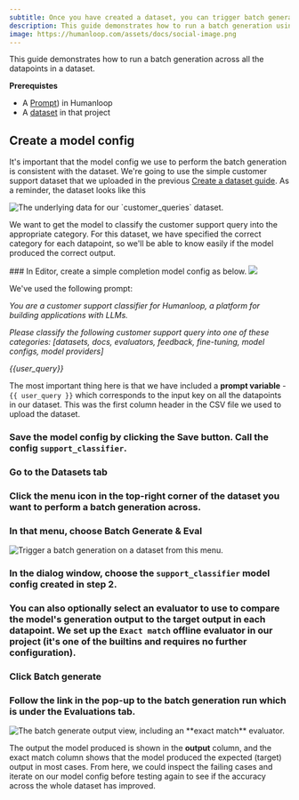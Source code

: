 ```yaml
---
subtitle: Once you have created a dataset, you can trigger batch generations across it with any model config in your project.
description: This guide demonstrates how to run a batch generation using a large language model across all the datapoints in a dataset.
image: https://humanloop.com/assets/docs/social-image.png
---
```


This guide demonstrates how to run a batch generation across all the datapoints in a dataset.

**Prerequistes**

- A [Prompt](/docs/prompts)) in Humanloop
- A [dataset](/docs/datasets) in that project

## Create a model config

It's important that the model config we use to perform the batch generation is consistent with the dataset. We're going to use the simple customer support dataset that we uploaded in the previous [Create a dataset guide](./create-a-dataset). As a reminder, the dataset looks like this

<img
  src="../../../assets/images/bc8679a-image.png"
  alt="The underlying data for our `customer_queries` dataset."
/>

We want to get the model to classify the customer support query into the appropriate category. For this dataset, we have specified the correct category for each datapoint, so we'll be able to know easily if the model produced the correct output.

<Steps>
### In Editor, create a simple completion model config as below.

<img src="../../../assets/images/a6b9fa2-image.png" />

We've used the following prompt:

_You are a customer support classifier for Humanloop, a platform for building applications with LLMs._

_Please classify the following customer support query into one of these categories:
[datasets, docs, evaluators, feedback, fine-tuning, model configs, model providers]_

_{{user_query}}_

The most important thing here is that we have included a **prompt variable** - `{{ user_query }}` which corresponds to the input key on all the datapoints in our dataset. This was the first column header in the CSV file we used to upload the dataset.

### Save the model config by clicking the **Save** button. Call the config `support_classifier`.

### Go to the **Datasets** tab

### Click the menu icon in the top-right corner of the dataset you want to perform a batch generation across.

### In that menu, choose **Batch Generate & Eval**

<img
  src="../../../assets/images/edbfea1-image.png"
  alt="Trigger a batch generation on a dataset from this menu."
/>

### In the dialog window, choose the `support_classifier` model config created in step 2.

### You can also optionally select an evaluator to use to compare the model's generation output to the target output in each datapoint. We set up the `Exact match` offline evaluator in our project (it's one of the builtins and requires no further configuration).

### Click **Batch generate**

### Follow the link in the pop-up to the batch generation run which is under the **Evaluations** tab.

<img src="../../../assets/images/8e9bc5c-image.png" alt="The batch generate output view, including an **exact match** evaluator." />
</Steps>

The output the model produced is shown in the **output** column, and the exact match column shows that the model produced the expected (target) output in most cases. From here, we could inspect the failing cases and iterate on our model config before testing again to see if the accuracy across the whole dataset has improved.
